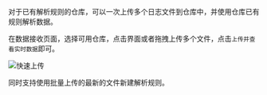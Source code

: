 对于已有解析规则的仓库，可以一次上传多个日志文件到仓库中，并使用仓库已有规则解析数据。

在数据接收页面，选择可用仓库，点击界面或者拖拽上传多个文件，点击`上传并查看实时数据`即可。

![快速上传](https://pandora-kibana.qiniu.com/fileupload/batch_upload.png)

同时支持使用批量上传的最新的文件新建解析规则。

